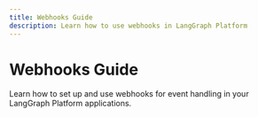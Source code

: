 ```yaml
---
title: Webhooks Guide
description: Learn how to use webhooks in LangGraph Platform
---
```


# Webhooks Guide

Learn how to set up and use webhooks for event handling in your LangGraph Platform applications. 